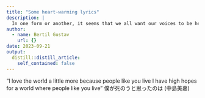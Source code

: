 ```yaml
---
title: "Some heart-warming lyrics"
description: |
  In one form or another, it seems that we all want our voices to be heard.
author:
  - name: Bertil Gustav
    url: {}
date: 2023-09-21
output:
  distill::distill_article:
    self_contained: false
---
```


"I love the world a little more because people like you live
I have high hopes for a world where people like you live"
僕が死のうと思ったのは (中島美嘉)


